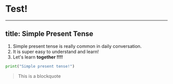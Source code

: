 # Test!
---
title: Simple Present Tense
---

1. Simple present tense is really common in daily conversation. 
2. It is super easy to understand and learn!
3. Let's learn **together !!!!**

```python
print("Simple present tense!")
```
> This is a blockquote 
